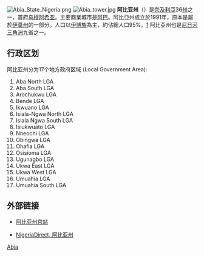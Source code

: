 [[File:Abia_State_Nigeria.png|thumb]]
[[File:Abia_tower.jpg|thumb]]
'''阿比亚州'''（{{lang-en|Abia State}}）是[[奈及利亞|奈及利亞]]36[[州|州]]之一，首府[[乌穆阿希亚|乌穆阿希亚]]。主要商業城市是[[阿巴_(奈及利亞)|阿巴]]。阿比亞州成立於1991年，原本是屬於[[伊莫州|伊莫州]]的一部分。人口以[[伊博族|伊博族]]為主，約佔總人口95%。[http://www.igbofocus.co.uk/html/enugu_state.html] {{Wayback|url=http://www.igbofocus.co.uk/html/enugu_state.html |date=20091113050723 }} 阿比亞州也是[[尼日河三角洲|尼日河三角洲]]九省之一。

== 行政区划 ==
阿比亚州分为17个地方政府区域 (Local Government Area):

# Aba North LGA
# Aba South LGA
# Arochukwu LGA 
# Bende LGA
# Ikwuano LGA
# Isiala-Ngwa North LGA 
# Isiala Ngwa South LGA 
# Isiukwuato LGA 
# Nneochi LGA
# Obingwa LGA
# Ohafia LGA
# Osisioma LGA
# Ugunagbo LGA
# Ukwa East LGA
# Ukwa West LGA
# Umuahia LGA
# Umuahia South LGA 

== 外部链接 ==
* {{en}} [https://web.archive.org/web/20071226155756/http://www.abiastate-ng.com/ 阿比亚州宫站] 
* {{en}} [https://web.archive.org/web/20080330071534/http://www.nigeria.gov.ng/NR/exeres/B277ADA6-8633-4D2C-96D3-F1C8EDA91A95.htm NigeriaDirect, 阿比亚州]

{{Nigeria-geo-stub}}
{{尼日利亚州}}

[[Category:尼日利亚行政区划|Abia]]